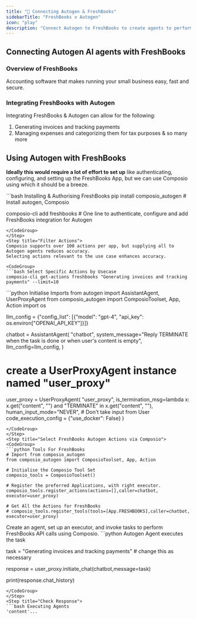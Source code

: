 ```yaml
---
title: "🚀 Connecting Autogen & FreshBooks"
sidebarTitle: "FreshBooks x Autogen"
icon: "play"
description: "Connect Autogen to FreshBooks to create agents to perform tasks using natural language"
---
```


## Connecting Autogen AI agents with FreshBooks

### Overview of FreshBooks

Accounting software that makes running your small business easy, fast and secure.

### Integrating FreshBooks with Autogen

Integrating FreshBooks & Autogen can allow for the following:

1. Generating invoices and tracking payments
2. Managing expenses and categorizing them for tax purposes
& so many more

## Using Autogen with FreshBooks

<Steps>
<Step title="Setting Up the Environment">

**Ideally this would require a lot of effort to set up** like authenticating, configuring, and setting up the FreshBooks App, but we can use Composio using which it should be a breeze.

<CodeGroup>
```bash Installing & Authorising FreshBooks
pip install composio_autogen # Install autogen, Composio 

composio-cli add freshbooks # One line to authenticate, configure and add FreshBooks integration for Autogen
```
</CodeGroup>
</Step>
<Step title="Filter Actions">
Composio supports over 100 actions per app, but supplying all to Autogen agents reduces accuracy.
Selecting actions relevant to the use case enhances accuracy.

<CodeGroup>
```bash Select Specific Actions by Usecase
composio-cli get-actions freshbooks "Generating invoices and tracking payments" --limit=10
```
</CodeGroup>

</Step>
<Step title="Import Base Packages">

<CodeGroup>
```python Initialise Imports
from autogen import AssistantAgent, UserProxyAgent
from composio_autogen import ComposioToolset, App, Action
import os

llm_config = {"config_list": [{"model": "gpt-4", "api_key": os.environ["OPENAI_API_KEY"]}]}

chatbot = AssistantAgent(
    "chatbot",
    system_message="Reply TERMINATE when the task is done or when user's content is empty",
    llm_config=llm_config,
)

# create a UserProxyAgent instance named "user_proxy"
user_proxy = UserProxyAgent(
    "user_proxy",
    is_termination_msg=lambda x: x.get("content", "") and "TERMINATE" in x.get("content", ""),
    human_input_mode="NEVER", # Don't take input from User
    code_execution_config = {"use_docker": False}
)
```
</CodeGroup>
</Step>
<Step title="Select FreshBooks Autogen Actions via Composio">
<CodeGroup>
```python Tools For FreshBooks
# Import from composio_autogen
from composio_autogen import ComposioToolset, App, Action

# Initialise the Composio Tool Set
composio_tools = ComposioToolset()

# Register the preferred Applications, with right executor. 
composio_tools.register_actions(actions=[],caller=chatbot, executor=user_proxy)

# Get All the Actions for FreshBooks
# composio_tools.register_tools(tools=[App.FRESHBOOKS],caller=chatbot, executor=user_proxy) 
```
</CodeGroup>
</Step>
<Step title="Execute the Agent">
Create an agent, set up an executor, and invoke tasks to perform FreshBooks API calls using Composio. 
<CodeGroup>
```python Autogen Agent executes the task

task = "Generating invoices and tracking payments" # change this as necessary

response = user_proxy.initiate_chat(chatbot,message=task)

print(response.chat_history)
```
</CodeGroup>
</Step>
<Step title="Check Response">
```bash Executing Agents
'content'...
```
</Step>
</Steps>

